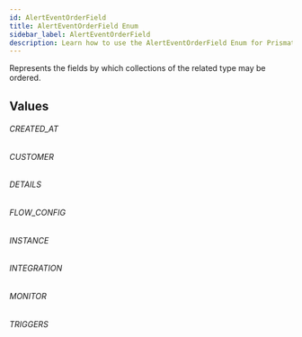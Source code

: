 ```yaml
---
id: AlertEventOrderField
title: AlertEventOrderField Enum
sidebar_label: AlertEventOrderField
description: Learn how to use the AlertEventOrderField Enum for Prismatic's API.
---
```


Represents the fields by which collections of the related type may be ordered.

## Values

###### CREATED_AT

###### CUSTOMER

###### DETAILS

###### FLOW_CONFIG

###### INSTANCE

###### INTEGRATION

###### MONITOR

###### TRIGGERS
